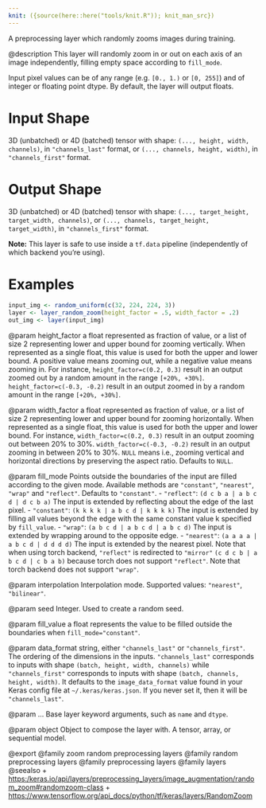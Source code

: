 ```yaml
---
knit: ({source(here::here("tools/knit.R")); knit_man_src})
---
```

A preprocessing layer which randomly zooms images during training.

@description
This layer will randomly zoom in or out on each axis of an image
independently, filling empty space according to `fill_mode`.

Input pixel values can be of any range (e.g. `[0., 1.)` or `[0, 255]`) and
of integer or floating point dtype.
By default, the layer will output floats.

# Input Shape
3D (unbatched) or 4D (batched) tensor with shape:
`(..., height, width, channels)`, in `"channels_last"` format,
or `(..., channels, height, width)`, in `"channels_first"` format.

# Output Shape
3D (unbatched) or 4D (batched) tensor with shape:
    `(..., target_height, target_width, channels)`,
    or `(..., channels, target_height, target_width)`,
    in `"channels_first"` format.

**Note:** This layer is safe to use inside a `tf.data` pipeline
(independently of which backend you're using).

# Examples
```r
input_img <- random_uniform(c(32, 224, 224, 3))
layer <- layer_random_zoom(height_factor = .5, width_factor = .2)
out_img <- layer(input_img)
```

@param height_factor
a float represented as fraction of value, or a list of
size 2 representing lower and upper bound for zooming vertically.
When represented as a single float, this value is used for both the
upper and lower bound. A positive value means zooming out, while a
negative value means zooming in. For instance,
`height_factor=c(0.2, 0.3)` result in an output zoomed out by a
random amount in the range `[+20%, +30%]`.
`height_factor=c(-0.3, -0.2)` result in an output zoomed in by a
random amount in the range `[+20%, +30%]`.

@param width_factor
a float represented as fraction of value, or a list of
size 2 representing lower and upper bound for zooming horizontally.
When represented as a single float, this value is used for both the
upper and lower bound. For instance, `width_factor=c(0.2, 0.3)`
result in an output zooming out between 20% to 30%.
`width_factor=c(-0.3, -0.2)` result in an output zooming in between
20% to 30%. `NULL` means i.e., zooming vertical and horizontal
directions by preserving the aspect ratio. Defaults to `NULL`.

@param fill_mode
Points outside the boundaries of the input are filled
according to the given mode. Available methods are `"constant"`,
`"nearest"`, `"wrap"` and `"reflect"`. Defaults to `"constant"`.
- `"reflect"`: `(d c b a | a b c d | d c b a)`
    The input is extended by reflecting about the edge of the last
    pixel.
- `"constant"`: `(k k k k | a b c d | k k k k)`
    The input is extended by filling all values beyond
    the edge with the same constant value k specified by
    `fill_value`.
- `"wrap"`: `(a b c d | a b c d | a b c d)`
    The input is extended by wrapping around to the opposite edge.
- `"nearest"`: `(a a a a | a b c d | d d d d)`
    The input is extended by the nearest pixel.
Note that when using torch backend, `"reflect"` is redirected to
`"mirror"` `(c d c b | a b c d | c b a b)` because torch does not
support `"reflect"`.
Note that torch backend does not support `"wrap"`.

@param interpolation
Interpolation mode. Supported values: `"nearest"`,
`"bilinear"`.

@param seed
Integer. Used to create a random seed.

@param fill_value
a float represents the value to be filled outside
the boundaries when `fill_mode="constant"`.

@param data_format
string, either `"channels_last"` or `"channels_first"`.
The ordering of the dimensions in the inputs. `"channels_last"`
corresponds to inputs with shape `(batch, height, width, channels)`
while `"channels_first"` corresponds to inputs with shape
`(batch, channels, height, width)`. It defaults to the
`image_data_format` value found in your Keras config file at
`~/.keras/keras.json`. If you never set it, then it will be
`"channels_last"`.

@param ...
Base layer keyword arguments, such as `name` and `dtype`.

@param object
Object to compose the layer with. A tensor, array, or sequential model.

@export
@family zoom random preprocessing layers
@family random preprocessing layers
@family preprocessing layers
@family layers
@seealso
+ <https:/keras.io/api/layers/preprocessing_layers/image_augmentation/random_zoom#randomzoom-class>
+ <https://www.tensorflow.org/api_docs/python/tf/keras/layers/RandomZoom>

